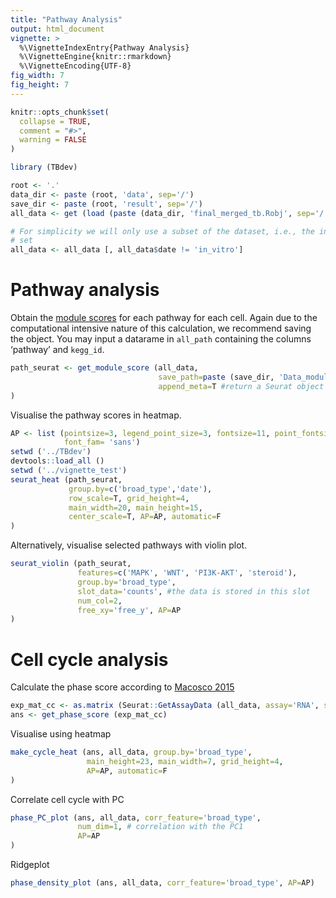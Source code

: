 ```yaml
---
title: "Pathway Analysis"
output: html_document
vignette: >
  %\VignetteIndexEntry{Pathway Analysis}
  %\VignetteEngine{knitr::rmarkdown}
  %\VignetteEncoding{UTF-8}
fig_width: 7 
fig_height: 7 
---
```


```r
knitr::opts_chunk$set(
  collapse = TRUE,
  comment = "#>",
  warning = FALSE
)
```

```r
library (TBdev)
```

```r
root <- '.'
data_dir <- paste (root, 'data', sep='/')
save_dir <- paste (root, 'result', sep='/')
all_data <- get (load (paste (data_dir, 'final_merged_tb.Robj', sep='/') ))

# For simplicity we will only use a subset of the dataset, i.e., the in vivo
# set
all_data <- all_data [, all_data$date != 'in_vitro']
```

# Pathway analysis
Obtain the [module scores](https://science.sciencemag.org/content/352/6282/189) for each pathway for each cell.
Again due to the computational intensive nature of this calculation, we
recommend saving the object. 
You may input a datarame in `all_path` containing the columns 'pathway' and
`kegg_id`. 

```r
path_seurat <- get_module_score (all_data, 
                                 save_path=paste (save_dir, 'Data_module_scores.csv', sep='/'),
                                 append_meta=T #return a Seurat object with metadata
)
```

Visualise the pathway scores in heatmap.
```r
AP <- list (pointsize=3, legend_point_size=3, fontsize=11, point_fontsize=4,
            font_fam= 'sans')
setwd ('../TBdev')
devtools::load_all ()
setwd ('../vignette_test')
seurat_heat (path_seurat, 
             group.by=c('broad_type','date'),
             row_scale=T, grid_height=4, 
             main_width=20, main_height=15,
             center_scale=T, AP=AP, automatic=F
)
```

Alternatively, visualise selected pathways with violin plot.
```r
seurat_violin (path_seurat, 
               features=c('MAPK', 'WNT', 'PI3K-AKT', 'steroid'), 
               group.by='broad_type', 
               slot_data='counts', #the data is stored in this slot
               num_col=2, 
               free_xy='free_y', AP=AP
)
```

# Cell cycle analysis

Calculate the phase score according to [Macosco 2015](https://www.cell.com/cell/fulltext/S0092-8674%2815%2900549-8)
```r
exp_mat_cc <- as.matrix (Seurat::GetAssayData (all_data, assay='RNA', slot='data'))
ans <- get_phase_score (exp_mat_cc)
```

Visualise using heatmap
```r
make_cycle_heat (ans, all_data, group.by='broad_type',
                 main_height=23, main_width=7, grid_height=4, 
                 AP=AP, automatic=F
)
```

Correlate cell cycle with PC
```r
phase_PC_plot (ans, all_data, corr_feature='broad_type', 
               num_dim=1, # correlation with the PC1
               AP=AP
)
```

Ridgeplot
```r
phase_density_plot (ans, all_data, corr_feature='broad_type', AP=AP)
```
